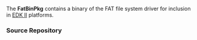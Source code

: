 <!-- [[Category:EDKII Packages]] -->
The '''FatBinPkg''' contains a binary of the FAT file system driver for inclusion in [http://tianocore.github.io/edk2.html EDK II] platforms.

===Source Repository===
{{Edk2SubPkg|FatBinPkg}}